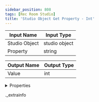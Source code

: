 ```yaml
---
sidebar_position: 808
tags: [Rec Room Studio]
title: 'Studio Object Get Property - Int'
---
```






<IChip uuid="4467dc43-b07c-41fc-9e43-21ebf8f86554" />

| Input Name | Input Type |
|-----------|-----------|
| Studio Object | studio object |
| Property | string |

| Output Name | Output Type |
|-----------|-----------|
| Value | int |


<details>
  <summary>Properties</summary>
  <div>
    <div>
    <table>
      <thead>
        <tr>
          <th>Room availability:</th>
          <th>Available everywhere</th>
        </tr>
        <tr>
          <th>Is beta required?</th>
          <th>No</th>
        </tr>
        <tr>
          <th>Is this chip a trolling risk?</th>
          <th>No</th>
        </tr>
        <tr>
          <th>Is this chip a role assignment risk?</th>
          <th>No</th>
        </tr>
        <tr>
          <th>Chip UUID</th>
          <th>4467dc43-b07c-41fc-9e43-21ebf8f86554</th>
        </tr>
      </thead>
    </table>
    </div>
  </div>
</details>

._extrainfo